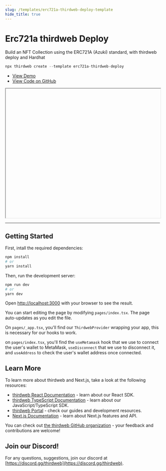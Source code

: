 ```yaml
---
slug: /templates/erc721a-thirdweb-deploy-template
hide_title: true
---
```


# Erc721a thirdweb Deploy

Build an NFT Collection using the ERC721A (Azuki) standard, with thirdweb deploy and Hardhat

```jsx
npx thirdweb create --template erc721a-thirdweb-deploy
```

<ul>
    <li>
      <a href="" >View Demo</a>
    </li>
    <li>
      <a href="https://github.com/thirdweb-example/erc721a-thirdweb-deploy">View Code on GitHub</a>
    </li>
  </ul>

<iframe
    src=""
    title="erc721a-thirdweb-deploy"
    width="100%"
    height="420px"
    scrolling="yes"
    style={{marginBottom: 32, borderRadius: 16,
      border: '1px solid rgba(255,255,255,0.2)'
    }}
  ></iframe>

---

## Getting Started

First, intall the required dependencies:

```bash
npm install
# or
yarn install
```

Then, run the development server:

```bash
npm run dev
# or
yarn dev
```

Open [http://localhost:3000](http://localhost:3000) with your browser to see the result.

You can start editing the page by modifying `pages/index.tsx`. The page auto-updates as you edit the file.

On `pages/_app.tsx`, you'll find our `ThirdwebProvider` wrapping your app, this is necessary for our hooks to work.

on `pages/index.tsx`, you'll find the `useMetamask` hook that we use to connect the user's wallet to MetaMask, `useDisconnect` that we use to disconnect it, and `useAddress` to check the user's wallet address once connected. 

## Learn More

To learn more about thirdweb and Next.js, take a look at the following resources:

- [thirdweb React Documentation](https://docs.thirdweb.com/react) - learn about our React SDK.
- [thirdweb TypeScript Documentation](https://docs.thirdweb.com/typescript) - learn about our JavaScript/TypeScript SDK.
- [thirdweb Portal](https://docs.thirdweb.com) - check our guides and development resources.
- [Next.js Documentation](https://nextjs.org/docs) - learn about Next.js features and API.

You can check out [the thirdweb GitHub organization](https://github.com/thirdweb-dev) - your feedback and contributions are welcome!

## Join our Discord!

For any questions, suggestions, join our discord at [https://discord.gg/thirdweb](https://discord.gg/thirdweb).
